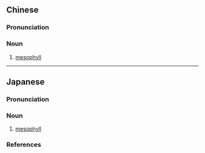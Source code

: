 {{also|叶肉}}
==Chinese==
{{zh-forms|s=叶肉}}

===Pronunciation===
{{zh-pron
|m=yèròu,er=y
|cat=n
}}

===Noun===
{{zh-noun}}

# {{lb|zh|botany}} [[mesophyll]]

----

==Japanese==
{{ja-kanjitab|よう|にく|yomi=o}}

===Pronunciation===
{{ja-pron|yomi=o|ようにく|acc=0|acc2=1|acc_ref=DJR|acc2_ref=DJR}}

===Noun===
{{ja-noun|ようにく|hhira=えふにく}}

# {{lb|ja|botany|sort=ようにく}} [[mesophyll]]

===References===
<references/>